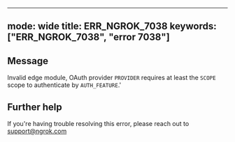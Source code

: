 
---
mode: wide
title: ERR_NGROK_7038
keywords: ["ERR_NGROK_7038", "error 7038"]
---

## Message
Invalid edge module, OAuth provider `PROVIDER` requires at least the `SCOPE` scope to authenticate by `AUTH_FEATURE`.'




## Further help
If you're having trouble resolving this error, please reach out to [support@ngrok.com](mailto:support@ngrok.com?subject=Help%20with%20ERR_NGROK_7038)

